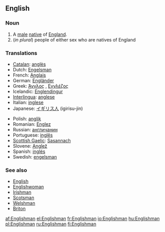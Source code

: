 ==English==

===Noun===
{{en-noun|Englishmen}}

# A [[male]] [[native]] of [[England]].
# (''in plural'') people of either sex who are natives of England

===Translations===
{{rfc-level|Translations at L3+ (AutoFormat would have corrected level of Translations)}}
{{top}}
*[[Catalan]]: [[anglès]] {{m}}
*Dutch: [[Engelsman]] {{m}}
*French: [[Anglais]] {{m}}
*German: [[Engländer]] {{m}}
*Greek: [[Άγγλος]] {{m}}, [[Εγγλέζος]] {{m}}
*Icelandic: [[Englendingur]] {{mf}}
*[[Interlingua]]: [[anglese]]
*Italian: [[inglese]] {{m}}
*Japanese: [[イギリス人]] (igirisu-jin)
{{mid}}
*Polish: [[anglik]] {{m}}
*Romanian: [[Englez]] {{m}}
*Russian: [[англичанин]] {{m}}
*Portuguese: [[inglês]] {{m}}
*[[Scottish Gaelic]]: [[Sasannach]] {{m}}
*Slovene: [[Anglež]] {{m}}
*Spanish: [[inglés]] {{m}}
*Swedish: [[engelsman]] {{m}}
{{bottom}}

===See also===
*[[English]]
*[[Englishwoman]]
*[[Irishman]]
*[[Scotsman]]
*[[Welshman]]
*[[Briton]]

[[af:Englishman]]
[[el:Englishman]]
[[fr:Englishman]]
[[io:Englishman]]
[[hu:Englishman]]
[[pl:Englishman]]
[[ru:Englishman]]
[[fi:Englishman]]